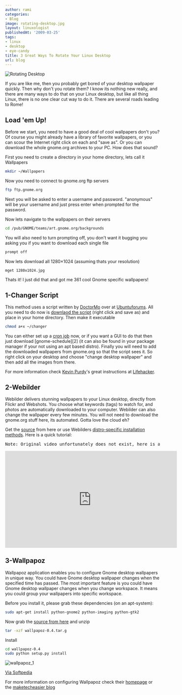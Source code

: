 ```yaml
---
author: rami
categories:
- Blog
image: rotating-desktop.jpg
layout: linuxologist 
publishedAt: '2009-03-25'
tags:
- linux
- desktop
- eye-candy
title: 3 Great Ways To Rotate Your Linux Desktop
url: blog
---
```


![Rotating Desktop](/assets/images/content/blog/rotating-desktop.jpg)

If you are like me, then you probably get bored of your desktop wallpaper quickly. Then why don't you rotate them? I know its nothing new really, and there are many ways to do that on your Linux desktop, but like all thing Linux, there is no one clear cut way to do it. There are several roads leading to Rome!

## Load 'em Up!

Before we start, you need to have a good deal of cool wallpapers don't you? Of course you might already have a library of favorite wallpapers, or you can scour the Internet right click on each and "save as". Or you can download the whole gnome.org archives to your PC. How does that sound?

First you need to create a directory in your home directory, lets call it Wallpapers 

```bash
mkdir ~/Wallpapers
```

Now you need to connect to gnome.org ftp servers 

```bash
ftp ftp.gnome.org 
```

Next you will be asked to enter a username and password. "anonymous" will be your username and just press enter when prompted for the password. 

Now lets navigate to the wallpapers on their servers 

```bash
cd /pub/GNOME/teams/art.gnome.org/backgrounds 
```

You will also need to turn prompting off, you don't want it bugging you asking you if you want to download each single file 

```bash
prompt off 
```

Now lets download all 1280×1024 (assuming thats your resolution) 

```bash
mget 1280x1024.jpg 
```

Thats it! I just did that and got me 361 cool Gnome specific wallpapers!

## 1-Changer Script

This method uses a script written by [DoctorMo](http://ubuntuforums.org/member.php?u=37520) over at [Ubuntuforums](http://www.ubuntuforums.org). All you need to do now is [downlaod the script](/assets/misc/changer) (right click and save as) and place in your home directory. Then make it executable 

```bash
chmod a+x ~/changer
```

You can either set up a [cron job](http://en.wikipedia.org/wiki/Cron) now, or if you want a GUI to do that then just download \[gnome-schedule\]\[2\] (it can also be found in your package manager if your not using an apt based distro). Finally you will need to add the downloaded wallpapers from gnome.org so that the script sees it. So right click on your desktop and choose "change desktop wallpaper" and then add all the images from there.

 
For more information check [Kevin Purdy](http://lifehacker.com/people/Therevan/posts/)'s great instructions at [Lifehacker](http://lifehacker.com/400505/rotate-desktop-backgrounds-in-ubuntu). 

## 2-Webilder

Webilder delivers stunning wallpapers to your Linux desktop, directly from Flickr and Webshots. You choose what keywords (tags) to watch for, and photos are automatically downloaded to your computer. Webilder can also change the wallpaper every few minutes. You will not need to download the gnome.org stuff here, its automated. Gotta love the cloud eh?

Get the [source](http://www.webilder.org/static/downloads/Webilder-0.6.3.tar.gz) from here or use Webilders [distro-specific installation methods](http://www.webilder.org/download.html). Here is a quick tutorial:[  
](http://www.webilder.org/download.html)

<pre>Note: Original video unfortunately does not exist, here is an alternative one.</pre>

<iframe width="560" height="315" src="https://www.youtube.com/embed/Bo7c__Jsp0o" frameborder="0" allowfullscreen></iframe>

## 3-Wallpapoz

Wallpapoz application enables you to configure Gnome desktop wallpapers in unique way. You could have Gnome desktop wallpaper changes when the specified time has passed. The most important feature is you could have Gnome desktop wallpaper changes when you change workspace. It means you could group your wallpapers into specific workspace.

Before you install it, please grab these dependencies (on an apt-system): 

```bash
sudo apt-get install python-gnome2 python-imaging python-gtk2
```

Now grab the [source from here](http://wallpapoz.akbarhome.com/download.html) and unzip 

```bash
tar -xzf wallpapoz-0.4.tar.g 
```

Install 

```bash
cd wallpapoz-0.4  
sudo python setup.py install
```

![wallpapoz_1](/assets/images/content/blog/wallpapoz-1.png)

[Via Softpedia](http://linux.softpedia.com/progScreenshots/Wallpapoz-Screenshot-8113.html)  

For more information on configuring Wallpapoz check their [homepage](http://wallpapoz.akbarhome.com/) or the [maketecheasier blog](http://maketecheasier.com/ubuntu-how-to-change-wallpaper-easily-with-wallpapoz/2008/02/29)
